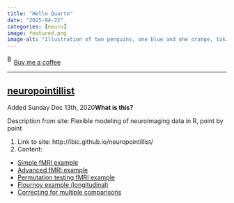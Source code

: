 ```yaml
---
title: "Hello Quarto"
date: "2025-04-22"
categories: [neuro]
image: featured.png
image-alt: "Illustration of two penguins, one blue and one orange, taking a selfie with a selfie stick. The moon in the background looks like the Quarto logo."
---
```



<link href="https://fonts.googleapis.com/css?family=Cookie" rel="stylesheet"><a class="bmc-button" target="_blank" href="https://www.buymeacoffee.com/JoscelinRocha">![Buy me a coffee](https://cdn.buymeacoffee.com/buttons/bmc-new-btn-logo.svg){alt="Buy me a coffee" width="15" height="21"}Buy me a coffee</a>

------------------------------------------------------------------------


## [neuropointillist](http://ibic.github.io/neuropointillist/)

Added Sunday Dec 13th, 2020**What is this?**

Description from site: Flexible modeling of neuroimaging data in R,
point by point

1.  Link to site: http://ibic.github.io/neuropointillist/
2.  Content:

-   [Simple fMRI
    example](http://ibic.github.io/neuropointillist/fmri.example.html)
-   [Advanced fMRI
    example](http://ibic.github.io/neuropointillist/fingerfootlips.example.html)
-   [Permutation testing fMRI
    example](http://ibic.github.io/neuropointillist/fingerfootlips_permute.html)
-   [Flournoy example
    (longitudinal)](http://ibic.github.io/neuropointillist/flournoy.example.html)
-   [Correcting for multiple
    comparisons](http://ibic.github.io/neuropointillist/clustercorrection.html)